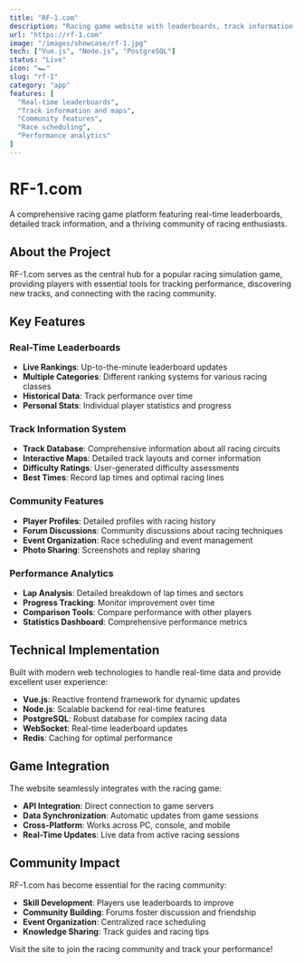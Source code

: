```yaml
---
title: "RF-1.com"
description: "Racing game website with leaderboards, track information, and community features."
url: "https://rf-1.com"
image: "/images/showcase/rf-1.jpg"
tech: ["Vue.js", "Node.js", "PostgreSQL"]
status: "Live"
icon: "🏎️"
slug: "rf-1"
category: "app"
features: [
  "Real-time leaderboards",
  "Track information and maps",
  "Community features",
  "Race scheduling",
  "Performance analytics"
]
---
```


# RF-1.com

A comprehensive racing game platform featuring real-time leaderboards, detailed track information, and a thriving community of racing enthusiasts.

## About the Project

RF-1.com serves as the central hub for a popular racing simulation game, providing players with essential tools for tracking performance, discovering new tracks, and connecting with the racing community.

## Key Features

### Real-Time Leaderboards
- **Live Rankings**: Up-to-the-minute leaderboard updates
- **Multiple Categories**: Different ranking systems for various racing classes
- **Historical Data**: Track performance over time
- **Personal Stats**: Individual player statistics and progress

### Track Information System
- **Track Database**: Comprehensive information about all racing circuits
- **Interactive Maps**: Detailed track layouts and corner information
- **Difficulty Ratings**: User-generated difficulty assessments
- **Best Times**: Record lap times and optimal racing lines

### Community Features
- **Player Profiles**: Detailed profiles with racing history
- **Forum Discussions**: Community discussions about racing techniques
- **Event Organization**: Race scheduling and event management
- **Photo Sharing**: Screenshots and replay sharing

### Performance Analytics
- **Lap Analysis**: Detailed breakdown of lap times and sectors
- **Progress Tracking**: Monitor improvement over time
- **Comparison Tools**: Compare performance with other players
- **Statistics Dashboard**: Comprehensive performance metrics

## Technical Implementation

Built with modern web technologies to handle real-time data and provide excellent user experience:

- **Vue.js**: Reactive frontend framework for dynamic updates
- **Node.js**: Scalable backend for real-time features
- **PostgreSQL**: Robust database for complex racing data
- **WebSocket**: Real-time leaderboard updates
- **Redis**: Caching for optimal performance

## Game Integration

The website seamlessly integrates with the racing game:
- **API Integration**: Direct connection to game servers
- **Data Synchronization**: Automatic updates from game sessions
- **Cross-Platform**: Works across PC, console, and mobile
- **Real-Time Updates**: Live data from active racing sessions

## Community Impact

RF-1.com has become essential for the racing community:
- **Skill Development**: Players use leaderboards to improve
- **Community Building**: Forums foster discussion and friendship
- **Event Organization**: Centralized race scheduling
- **Knowledge Sharing**: Track guides and racing tips

Visit the site to join the racing community and track your performance! 
